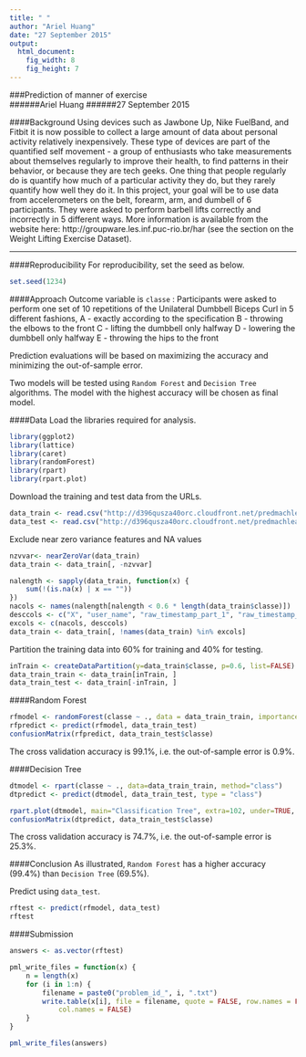 ```yaml
---
title: " "
author: "Ariel Huang"
date: "27 September 2015"
output: 
  html_document:
    fig_width: 8
    fig_height: 7
---
```

###Prediction of manner of exercise  
######Ariel Huang
######27 September 2015  

####Background
Using devices such as Jawbone Up, Nike FuelBand, and Fitbit it is now possible to collect a large amount of data about personal activity relatively inexpensively. These type of devices are part of the quantified self movement - a group of enthusiasts who take measurements about themselves regularly to improve their health, to find patterns in their behavior, or because they are tech geeks. One thing that people regularly do is quantify how much of a particular activity they do, but they rarely quantify how well they do it. In this project, your goal will be to use data from accelerometers on the belt, forearm, arm, and dumbell of 6 participants. They were asked to perform barbell lifts correctly and incorrectly in 5 different ways. More information is available from the website here: http://groupware.les.inf.puc-rio.br/har (see the section on the Weight Lifting Exercise Dataset). 

***
####Reproducibility
For reproducibility, set the seed as below.
```r
set.seed(1234)
```

####Approach
Outcome variable is `classe` : 
Participants were asked to perform one set of 10 repetitions of the Unilateral Dumbbell Biceps Curl in 5 different fashions,
A - exactly according to the specification
B - throwing the elbows to the front
C - lifting the dumbbell only halfway
D - lowering the dumbbell only halfway
E - throwing the hips to the front

Prediction evaluations will be based on maximizing the accuracy and minimizing the out-of-sample error. 

Two models will be tested using `Random Forest` and `Decision Tree` algorithms. 
The model with the highest accuracy will be chosen as final model.

####Data
Load the libraries required for analysis.
```r
library(ggplot2)
library(lattice)
library(caret)
library(randomForest)
library(rpart)
library(rpart.plot)
```

Download the training and test data from the URLs.
```r
data_train <- read.csv("http://d396qusza40orc.cloudfront.net/predmachlearn/pml-training.csv", na.strings = c("NA","#DIV/0!",""))
data_test <- read.csv("http://d396qusza40orc.cloudfront.net/predmachlearn/pml-testing.csv", na.strings = c("NA","#DIV/0!",""))
```

Exclude near zero variance features and NA values
```r
nzvvar<- nearZeroVar(data_train)
data_train <- data_train[, -nzvvar]

nalength <- sapply(data_train, function(x) {
    sum(!(is.na(x) | x == ""))
})
nacols <- names(nalength[nalength < 0.6 * length(data_train$classe)])
desccols <- c("X", "user_name", "raw_timestamp_part_1", "raw_timestamp_part_2", "cvtd_timestamp", "new_window", "num_window")
excols <- c(nacols, desccols)
data_train <- data_train[, !names(data_train) %in% excols]
```

Partition the training data into 60% for training and 40% for testing.
```r
inTrain <- createDataPartition(y=data_train$classe, p=0.6, list=FALSE)
data_train_train <- data_train[inTrain, ] 
data_train_test <- data_train[-inTrain, ]
```

####Random Forest
```r
rfmodel <- randomForest(classe ~ ., data = data_train_train, importance = TRUE, ntrees = 10)
rfpredict <- predict(rfmodel, data_train_test)
confusionMatrix(rfpredict, data_train_test$classe)
```
The cross validation accuracy is 99.1%, i.e. the out-of-sample error is 0.9%. 

####Decision Tree
```r
dtmodel <- rpart(classe ~ ., data=data_train_train, method="class")
dtpredict <- predict(dtmodel, data_train_test, type = "class")

rpart.plot(dtmodel, main="Classification Tree", extra=102, under=TRUE, faclen=0)
confusionMatrix(dtpredict, data_train_test$classe)
```
The cross validation accuracy is 74.7%, i.e. the out-of-sample error is 25.3%. 

####Conclusion
As illustrated, `Random Forest` has a higher accuracy (99.4%) than `Decision Tree` (69.5%).

Predict using `data_test`.
```r
rftest <- predict(rfmodel, data_test)
rftest
```

####Submission
```r
answers <- as.vector(rftest)

pml_write_files = function(x) {
    n = length(x)
    for (i in 1:n) {
        filename = paste0("problem_id_", i, ".txt")
        write.table(x[i], file = filename, quote = FALSE, row.names = FALSE, 
            col.names = FALSE)
    }
}

pml_write_files(answers)
```